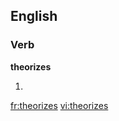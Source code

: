 ==English==

===Verb===
'''theorizes'''

# {{third person singular of|[[theorize]]}}

[[fr:theorizes]]
[[vi:theorizes]]